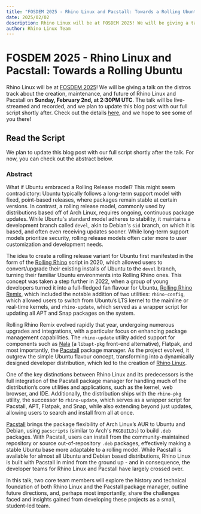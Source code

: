 ```yaml
---
title: "FOSDEM 2025 - Rhino Linux and Pacstall: Towards a Rolling Ubuntu"
date: 2025/02/02
description: Rhino Linux will be at FOSDEM 2025! We will be giving a talk on the distros track about the creation, maintenance, and future of Rhino Linux and Pacstall. The talk will be live-streamed and recorded, and we plan to update this blog post with our full script shortly after. Check out the details here, and we hope to see some of you there!
author: Rhino Linux Team
---
```


# FOSDEM 2025 - Rhino Linux and Pacstall: Towards a Rolling Ubuntu

Rhino Linux will be at [FOSDEM 2025](https://fosdem.org/2025/)! We will be giving a talk on the distros track about the creation, maintenance, and future of Rhino Linux and Pacstall on **Sunday, February 2nd, at 2:30PM UTC**. The talk will be live-streamed and recorded, and we plan to update this blog post with our full script shortly after. Check out the details [here](https://fosdem.org/2025/schedule/event/fosdem-2025-4398-rhino-linux-and-pacstall-towards-a-rolling-ubuntu/), and we hope to see some of you there!

## Read the Script

We plan to update this blog post with our full script shortly after the talk. For now, you can check out the abstract below. 

### Abstract

What if Ubuntu embraced a Rolling Release model? This might seem contradictory: Ubuntu typically follows a long-term support model with fixed, point-based releases, where packages remain stable at certain versions. In contrast, a rolling release model, commonly used by distributions based off of Arch Linux, requires ongoing, continuous package updates. While Ubuntu's standard model adheres to stability, it maintains a development branch called `devel`, akin to Debian's `sid` branch, on which it is based, and often even receiving updates sooner. While long-term support models prioritize security, rolling release models often cater more to user customization and development needs.

The idea to create a rolling release variant for Ubuntu first manifested in the form of the [Rolling Rhino](https://github.com/wimpysworld/rolling-rhino) script in 2020, which allowed users to convert/upgrade their existing installs of Ubuntu to the `devel` branch, turning their familiar Ubuntu environments into Rolling Rhino ones. This concept was taken a step further in 2022, when a group of young developers turned it into a full-fledged fan flavour for Ubuntu, [Rolling Rhino Remix](https://rollingrhino.org), which included the notable addition of two utilities: `rhino-config`, which allowed users to switch from Ubuntu’s LTS kernel to the mainline or real-time kernels, and `rhino-update`, which served as a wrapper script for updating all APT and Snap packages on the system.

Rolling Rhino Remix evolved rapidly that year, undergoing numerous upgrades and integrations, with a particular focus on enhancing package management capabilities. The `rhino-update` utility added support for components such as [Nala](https://gitlab.com/volian/nala) (a `libapt-pkg` front-end alternative), Flatpak, and most importantly, the [Pacstall](https://pacstall.dev) package manager. As the project evolved, it outgrew the simple Ubuntu flavour concept, transforming into a dynamically designed developer distribution, which led to the creation of [Rhino Linux](https://rhinolinux.org).

One of the key distinctions between Rhino Linux and its predecessors is the full integration of the Pacstall package manager for handling much of the distribution’s core utilities and applications, such as the kernel, web browser, and IDE. Additionally, the distribution ships with the `rhino-pkg` utility, the successor to `rhino-update`, which serves as a wrapper script for Pacstall, APT, Flatpak, and Snap, while also extending beyond just updates, allowing users to search and install from all at once.

[Pacstall](https://pacstall.dev) brings the package flexibility of Arch Linux’s AUR to Ubuntu and Debian, using `pacscripts` (similar to Arch's `PKGBUILDs`) to build `.deb` packages. With Pacstall, users can install from the community-maintained repository or source out-of-repository `.deb` packages, effectively making a stable Ubuntu base more adaptable to a rolling model. While Pacstall is available for almost all Ubuntu and Debian based distributions, Rhino Linux is built with Pacstall in mind from the ground up - and in consequence, the developer teams for Rhino Linux and Pacstall have largely crossed over.

In this talk, two core team members will explore the history and technical foundation of both Rhino Linux and the Pacstall package manager, outline future directions, and, perhaps most importantly, share the challenges faced and insights gained from developing these projects as a small, student-led team.
